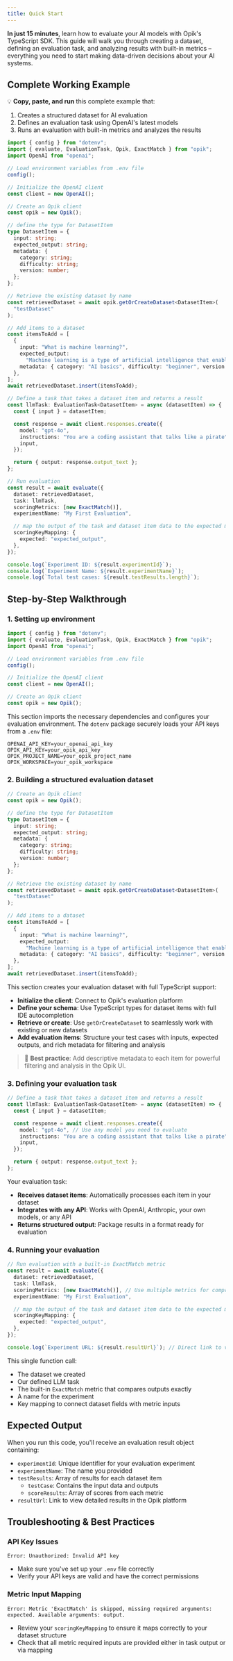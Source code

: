 ```yaml
---
title: Quick Start
---
```


**In just 15 minutes**, learn how to evaluate your AI models with Opik's TypeScript SDK. This guide will walk you through creating a dataset, defining an evaluation task, and analyzing results with built-in metrics – everything you need to start making data-driven decisions about your AI systems.

## Complete Working Example

💡 **Copy, paste, and run** this complete example that:

1. Creates a structured dataset for AI evaluation
2. Defines an evaluation task using OpenAI's latest models
3. Runs an evaluation with built-in metrics and analyzes the results

```typescript
import { config } from "dotenv";
import { evaluate, EvaluationTask, Opik, ExactMatch } from "opik";
import OpenAI from "openai";

// Load environment variables from .env file
config();

// Initialize the OpenAI client
const client = new OpenAI();

// Create an Opik client
const opik = new Opik();

// define the type for DatasetItem
type DatasetItem = {
  input: string;
  expected_output: string;
  metadata: {
    category: string;
    difficulty: string;
    version: number;
  };
};

// Retrieve the existing dataset by name
const retrievedDataset = await opik.getOrCreateDataset<DatasetItem>(
  "testDataset"
);

// Add items to a dataset
const itemsToAdd = [
  {
    input: "What is machine learning?",
    expected_output:
      "Machine learning is a type of artificial intelligence that enables systems to learn and improve from experience without being explicitly programmed.",
    metadata: { category: "AI basics", difficulty: "beginner", version: 1 },
  },
];
await retrievedDataset.insert(itemsToAdd);

// Define a task that takes a dataset item and returns a result
const llmTask: EvaluationTask<DatasetItem> = async (datasetItem) => {
  const { input } = datasetItem;

  const response = await client.responses.create({
    model: "gpt-4o",
    instructions: "You are a coding assistant that talks like a pirate",
    input,
  });

  return { output: response.output_text };
};

// Run evaluation
const result = await evaluate({
  dataset: retrievedDataset,
  task: llmTask,
  scoringMetrics: [new ExactMatch()],
  experimentName: "My First Evaluation",

  // map the output of the task and dataset item data to the expected metric inputs
  scoringKeyMapping: {
    expected: "expected_output",
  },
});

console.log(`Experiment ID: ${result.experimentId}`);
console.log(`Experiment Name: ${result.experimentName}`);
console.log(`Total test cases: ${result.testResults.length}`);
```

## Step-by-Step Walkthrough

### 1. Setting up environment

```typescript
import { config } from "dotenv";
import { evaluate, EvaluationTask, Opik, ExactMatch } from "opik";
import OpenAI from "openai";

// Load environment variables from .env file
config();

// Initialize the OpenAI client
const client = new OpenAI();

// Create an Opik client
const opik = new Opik();
```

This section imports the necessary dependencies and configures your evaluation environment. The `dotenv` package securely loads your API keys from a `.env` file:

```
OPENAI_API_KEY=your_openai_api_key
OPIK_API_KEY=your_opik_api_key
OPIK_PROJECT_NAME=your_opik_project_name
OPIK_WORKSPACE=your_opik_workspace
```

### 2. Building a structured evaluation dataset

```typescript
// Create an Opik client
const opik = new Opik();

// define the type for DatasetItem
type DatasetItem = {
  input: string;
  expected_output: string;
  metadata: {
    category: string;
    difficulty: string;
    version: number;
  };
};

// Retrieve the existing dataset by name
const retrievedDataset = await opik.getOrCreateDataset<DatasetItem>(
  "testDataset"
);

// Add items to a dataset
const itemsToAdd = [
  {
    input: "What is machine learning?",
    expected_output:
      "Machine learning is a type of artificial intelligence that enables systems to learn and improve from experience without being explicitly programmed.",
    metadata: { category: "AI basics", difficulty: "beginner", version: 1 },
  },
];
await retrievedDataset.insert(itemsToAdd);
```

This section creates your evaluation dataset with full TypeScript support:

- **Initialize the client**: Connect to Opik's evaluation platform
- **Define your schema**: Use TypeScript types for dataset items with full IDE autocompletion
- **Retrieve or create**: Use `getOrCreateDataset` to seamlessly work with existing or new datasets
- **Add evaluation items**: Structure your test cases with inputs, expected outputs, and rich metadata for filtering and analysis

> 📌 **Best practice**: Add descriptive metadata to each item for powerful filtering and analysis in the Opik UI.

### 3. Defining your evaluation task

```typescript
// Define a task that takes a dataset item and returns a result
const llmTask: EvaluationTask<DatasetItem> = async (datasetItem) => {
  const { input } = datasetItem;

  const response = await client.responses.create({
    model: "gpt-4o", // Use any model you need to evaluate
    instructions: "You are a coding assistant that talks like a pirate",
    input,
  });

  return { output: response.output_text };
};
```

Your evaluation task:

- **Receives dataset items**: Automatically processes each item in your dataset
- **Integrates with any API**: Works with OpenAI, Anthropic, your own models, or any API
- **Returns structured output**: Package results in a format ready for evaluation

### 4. Running your evaluation

```typescript
// Run evaluation with a built-in ExactMatch metric
const result = await evaluate({
  dataset: retrievedDataset,
  task: llmTask,
  scoringMetrics: [new ExactMatch()], // Use multiple metrics for comprehensive evaluation
  experimentName: "My First Evaluation",

  // map the output of the task and dataset item data to the expected metric inputs
  scoringKeyMapping: {
    expected: "expected_output",
  },
});

console.log(`Experiment URL: ${result.resultUrl}`); // Direct link to view results
```

This single function call:

- The dataset we created
- Our defined LLM task
- The built-in `ExactMatch` metric that compares outputs exactly
- A name for the experiment
- Key mapping to connect dataset fields with metric inputs

## Expected Output

When you run this code, you'll receive an evaluation result object containing:

- `experimentId`: Unique identifier for your evaluation experiment
- `experimentName`: The name you provided
- `testResults`: Array of results for each dataset item
  - `testCase`: Contains the input data and outputs
  - `scoreResults`: Array of scores from each metric
- `resultUrl`: Link to view detailed results in the Opik platform

## Troubleshooting & Best Practices

### API Key Issues

```
Error: Unauthorized: Invalid API key
```

- Make sure you've set up your `.env` file correctly
- Verify your API keys are valid and have the correct permissions

### Metric Input Mapping

```
Error: Metric 'ExactMatch' is skipped, missing required arguments: expected. Available arguments: output.
```

- Review your `scoringKeyMapping` to ensure it maps correctly to your dataset structure
- Check that all metric required inputs are provided either in task output or via mapping
